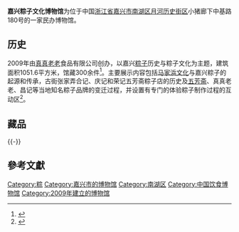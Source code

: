 {{Infobox Museum
 |name          = 嘉兴粽子文化博物馆
 |image         = Model of Jiaxing Zongzi Culture Museum 2013-11.JPG
 |imagesize     = 220px
 |caption       = 
 |map_type      = 
 |map_caption   = 
 |latitude      = 
 |longitude     = 
 |established   = 2009年5月18日
 |dissolved     = 
 |location      = [[嘉兴市|嘉兴市]][[南湖区|南湖区]]
 |type          = 专题博物馆
 |visitors      = 
 |director      = 
 |curator       = 冯月明
 |publictransit = 
 |website       = 
}}
'''嘉兴粽子文化博物馆'''为位于中国[[浙江省|浙江省]][[嘉兴市|嘉兴市]][[南湖区|南湖区]][[月河_(嘉兴)|月河历史街区]]小猪廊下中基路180号的一家民办博物馆。

==历史==
2009年由[[真真老老|真真老老]]食品有限公司创办，以嘉兴[[粽子|粽子]]历史与粽子文化为主题，建筑面积1051.6平方米，馆藏300余件<ref>{{cite web|url=http://www.jiaxing.gov.cn/art/2010/6/2/art_131_27711.html|title=《嘉兴粽子文化博物馆二期昨开馆迎宾》|accessdate=2013-12-06|work=|publisher=中国嘉兴|deadurl=yes|archiveurl=https://web.archive.org/web/20131209205210/http://www.jiaxing.gov.cn/art/2010/6/2/art_131_27711.html|archivedate=2013-12-09}}</ref>。主要展示内容包括[[马家浜文化|马家浜文化]]与嘉兴粽子的起源和传承，古街张家弄合记、庆记和荣记五芳斋粽子店的历史及[[五芳斋|五芳斋]]、真真老老、昌记等当地知名粽子品牌的变迁过程，并设置有专门的体验粽子制作过程的互动区<ref>{{cite web|url=http://www.zj.xinhuanet.com/website/2009-05/19/content_16563291.htm|title=《全国首个粽子文化博物馆在嘉兴正式开馆》|accessdate=2013-12-06|work=|publisher=新华网浙江频道|deadurl=yes|archiveurl=https://web.archive.org/web/20131211134916/http://www.zj.xinhuanet.com/website/2009-05/19/content_16563291.htm|archivedate=2013-12-11}}</ref>。

== 藏品 ==
{{multiple image
| align  = left
| image1 = Crab basket in Jiaxing Zongzi Culture Museum 2013-11.JPG
| width1 = 134
| caption1 = 民国竹蟹篓
| image2 = Juicer and Oil lamp in Jiaxing Zongzi Culture Museum 2013-11.JPG
| width2 = 134
| caption2 = 民国榨汁床和清代朱漆木油灯
| image3 = Collections in Jiaxing Zongzi Culture Museum 03 2013-11.JPG
| width3 = 240
| caption3 = 粽子模型之内蒙古奶香粽
| image4 = Collections in Jiaxing Zongzi Culture Museum 07 2013-11.JPG
| width4 = 240
| caption4 = 粽子模型之武汉卤藕肉粽}}
{{-}}
==參考文獻==
{{reflist|2}}
{{Commons category|Jiaxing Zongzi Culture Museum}}
{{zhejiang-stub}}

[[Category:粽|Category:粽]]
[[Category:嘉兴市的博物馆|Category:嘉兴市的博物馆]]
[[Category:南湖区|Category:南湖区]]
[[Category:中国饮食博物馆|Category:中国饮食博物馆]]
[[Category:2009年建立的博物馆|Category:2009年建立的博物馆]]